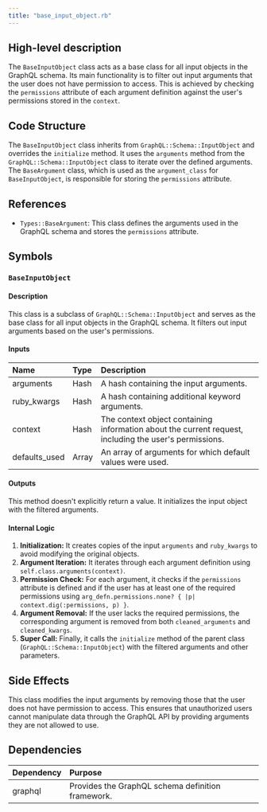 ```yaml
---
title: "base_input_object.rb"
---
```


## High-level description
The `BaseInputObject` class acts as a base class for all input objects in the GraphQL schema. Its main functionality is to filter out input arguments that the user does not have permission to access. This is achieved by checking the `permissions` attribute of each argument definition against the user's permissions stored in the `context`.

## Code Structure
The `BaseInputObject` class inherits from `GraphQL::Schema::InputObject` and overrides the `initialize` method. It uses the `arguments` method from the `GraphQL::Schema::InputObject` class to iterate over the defined arguments. The `BaseArgument` class, which is used as the `argument_class` for `BaseInputObject`, is responsible for storing the `permissions` attribute.

## References
- `Types::BaseArgument`: This class defines the arguments used in the GraphQL schema and stores the `permissions` attribute.

## Symbols

### `BaseInputObject`
#### Description
This class is a subclass of `GraphQL::Schema::InputObject` and serves as the base class for all input objects in the GraphQL schema. It filters out input arguments based on the user's permissions.

#### Inputs
| Name | Type | Description |
|:-----|:-----|:------------|
| arguments | Hash | A hash containing the input arguments. |
| ruby_kwargs | Hash | A hash containing additional keyword arguments. |
| context | Hash | The context object containing information about the current request, including the user's permissions. |
| defaults_used | Array | An array of arguments for which default values were used. |

#### Outputs
This method doesn't explicitly return a value. It initializes the input object with the filtered arguments.

#### Internal Logic
1. **Initialization:** It creates copies of the input `arguments` and `ruby_kwargs` to avoid modifying the original objects.
2. **Argument Iteration:** It iterates through each argument definition using `self.class.arguments(context)`.
3. **Permission Check:** For each argument, it checks if the `permissions` attribute is defined and if the user has at least one of the required permissions using `arg_defn.permissions.none? { |p| context.dig(:permissions, p) }`.
4. **Argument Removal:** If the user lacks the required permissions, the corresponding argument is removed from both `cleaned_arguments` and `cleaned_kwargs`.
5. **Super Call:** Finally, it calls the `initialize` method of the parent class (`GraphQL::Schema::InputObject`) with the filtered arguments and other parameters.

## Side Effects
This class modifies the input arguments by removing those that the user does not have permission to access. This ensures that unauthorized users cannot manipulate data through the GraphQL API by providing arguments they are not allowed to use.

## Dependencies
| Dependency | Purpose |
|:-----------|:--------|
| graphql | Provides the GraphQL schema definition framework. | 
